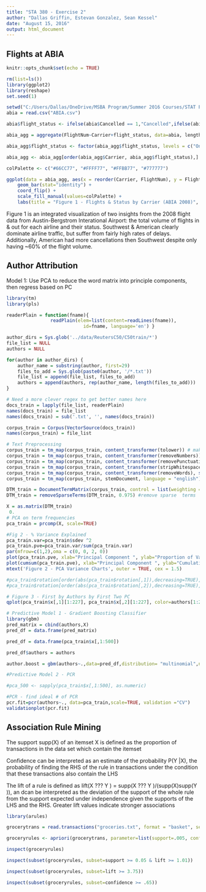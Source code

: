 ---
title: "STA 380 - Exercise 2"
author: "Dallas Griffin, Estevan Gonzalez, Sean Kessel"
date: "August 15, 2016"
output: html_document
---
## Flights at ABIA
```{r setup, include=FALSE}
knitr::opts_chunk$set(echo = TRUE)
```
```{r, echo = FALSE}
rm(list=ls())
library(ggplot2)
library(reshape)
set.seed(1)

setwd("C:/Users/Dallas/OneDrive/MSBA Program/Summer 2016 Courses/STAT Part 2/STA380-master/STA380-master/data")
abia = read.csv("ABIA.csv")

abia$flight_status <- ifelse(abia$Cancelled == 1,"Cancelled",ifelse(abia$Diverted == 1,"Diverted",ifelse(abia$ArrDelay > 0,"Delayed","On-Time")))

abia_agg = aggregate(FlightNum~Carrier+flight_status, data=abia, length)

abia_agg$flight_status <- factor(abia_agg$flight_status, levels = c("On-Time","Delayed", "Diverted", "Cancelled"))

abia_agg <- abia_agg[order(abia_agg$Carrier, abia_agg$flight_status),]

colPalette <- c("#66CC77", "#FFFF77", "#FFBB77", "#777777")

ggplot(data = abia_agg, aes(x = reorder(Carrier, FlightNum), y = FlightNum, fill = flight_status)) +
    geom_bar(stat="identity") +
    coord_flip() +
    scale_fill_manual(values=colPalette) +
    labs(title = "Figure 1 - Flights & Status by Carrier (ABIA 2008)", y = "Flights", x = "Carrier", fill = "Flight Status")
```

Figure 1 is an integrated visualization of two insights from the 2008 flight data from Austin-Bergstrom Interational Airport: the total volume of flights in & out for each airline and their status. Southwest & American clearly dominate airline traffic, but suffer from fairly high rates of delays. Additionally, American had more cancellations then Southwest despite only having ~60% of the flight volume.

## Author Attribution

Model 1: Use PCA to reduce the word matrix into principle components, then regress based on PC
```{r, echo = False}
library(tm)
library(pls)

readerPlain = function(fname){
				readPlain(elem=list(content=readLines(fname)), 
							id=fname, language='en') }

author_dirs = Sys.glob('../data/ReutersC50/C50train/*')
file_list = NULL
authors = NULL

for(author in author_dirs) {
	author_name = substring(author, first=29)
	files_to_add = Sys.glob(paste0(author, '/*.txt'))
	file_list = append(file_list, files_to_add)
	authors = append(authors, rep(author_name, length(files_to_add)))
}

# Need a more clever regex to get better names here
docs_train = lapply(file_list, readerPlain) 
names(docs_train) = file_list
names(docs_train) = sub('.txt', '', names(docs_train))

corpus_train = Corpus(VectorSource(docs_train))
names(corpus_train) = file_list

# Text Preprocessing
corpus_train = tm_map(corpus_train, content_transformer(tolower)) # make everything lowercase
corpus_train = tm_map(corpus_train, content_transformer(removeNumbers)) # remove numbers
corpus_train = tm_map(corpus_train, content_transformer(removePunctuation)) # remove punctuation
corpus_train = tm_map(corpus_train, content_transformer(stripWhitespace)) # remove excess white-space
corpus_train = tm_map(corpus_train, content_transformer(removeWords), stopwords("SMART")) #remove stop-words
corpus_train = tm_map(corpus_train, stemDocument, language = "english") #stem words

DTM_train = DocumentTermMatrix(corpus_train, control = list(weighting = weightTfIdf))
DTM_train = removeSparseTerms(DTM_train, 0.975) #remove sparse  terms

X = as.matrix(DTM_train)
 0.
# PCA on term frequencies
pca_train = prcomp(X, scale=TRUE)

#Fig 2 - % Variance Explained
pca_train.var=pca_train$sdev ^2
pca_train.pve=pca_train.var/sum(pca_train.var)
par(mfrow=c(1,2),oma = c(0, 0, 2, 0))
plot(pca_train.pve, xlab="Principal Component ", ylab="Proportion of Variance Explained ", ylim=c(0,1),type='b')
plot(cumsum(pca_train.pve), xlab="Principal Component ", ylab="Cumulative Proportion of Variance Explained", ylim=c(0,1),type='b')
mtext('Figure 2 - PCA Variance Charts', outer = TRUE, cex = 1.5)

#pca_train$rotation[order(abs(pca_train$rotation[,1]),decreasing=TRUE),1][1:25]
#pca_train$rotation[order(abs(pca_train$rotation[,2]),decreasing=TRUE),2][1:25]

# Figure 3 - First by Authors by First Two PC 
qplot(pca_train$x[,1][1:227], pca_train$x[,2][1:227], color=authors[1:227], xlab='Component 1', ylab='Component 2', main='Figure 3: First 5 Authors on PCA 1 & 2')

# Predictive Model 1 - Gradient Boosting Classifier
library(gbm)
pred_matrix = cbind(authors,X)
pred_df = data.frame(pred_matrix)

pred_df = data.frame(pca_train$x[,1:500])

pred_df$authors = authors

author.boost = gbm(authors~.,data=pred_df,distribution= "multinomial",n.trees=1000, shrinkage = .01)

#Predictive Model 2 - PCR

#pca_500 <- sapply(pca_train$x[,1:500], as.numeric)

#PCR - find ideal # of PCR
pcr.fit=pcr(authors~., data=pca_train,scale=TRUE, validation ="CV")
validationplot(pcr.fit)

```

## Association Rule Mining

The support supp(X) of an itemset X is defined as the proportion of transactions in the data set which contain the itemset

Confidence can be interpreted as an estimate of the probability P(Y |X), the probability of finding the RHS of the rule in transactions under the condition that these transactions also contain the LHS

The lift of a rule is defined as lift(X ??? Y ) = supp(X ??? Y )/(supp(X)supp(Y )), an dcan be interpreted as the deviation of the support of the whole rule from the support expected under independence given the supports of the LHS and the RHS. Greater lift values indicate stronger associations

```{r echo=false}
library(arules)

grocerytrans = read.transactions("groceries.txt", format = "basket", sep = ",")

groceryrules <- apriori(grocerytrans, parameter=list(support=.005, confidence=.25, maxlen=4))

inspect(groceryrules)

inspect(subset(groceryrules, subset=support >= 0.05 & lift >= 1.01))

inspect(subset(groceryrules, subset=lift >= 3.75))

inspect(subset(groceryrules, subset=confidence >= .65))

```